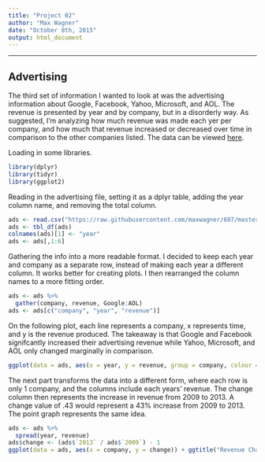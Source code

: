 ```yaml
---
title: "Project 02"
author: "Max Wagner"
date: "October 8th, 2015"
output: html_document
---
```

***

## Advertising

The third set of information I wanted to look at was the advertising information about Google, Facebook, Yahoo, Microsoft, and AOL. The revenue is presented by year and by company, but in a disorderly way. As suggested, I'm analyzing how much revenue was made each yer per company, and how much that revenue increased or decreased over time in comparison to the other companies listed. The data can be viewed [here](http://www.journalism.org/media-indicators/digital-u-s-display-advertising-by-company/).

Loading in some libraries.
```r
library(dplyr)
library(tidyr)
library(ggplot2)
```

Reading in the advertising file, setting it as a dplyr table, adding the year column name, and removing the total column.
```r
ads <- read.csv("https://raw.githubusercontent.com/maxwagner/607/master/project02/ads.csv", header = TRUE)
ads <- tbl_df(ads)
colnames(ads)[1] <- "year"
ads <- ads[,1:6]
```

Gathering the info into a more readable format. I decided to keep each year and company as a separate row, instead of making each year a different column. It works better for creating plots. I then rearranged the column names to a more fitting order.
```r
ads <- ads %>%
  gather(company, revenue, Google:AOL)
ads <- ads[c("company", "year", "revenue")]
```

On the following plot, each line represents a company, x represents time, and y is the revenue produced. The takeaway is that Google and Facebook signifcantly increased their advertising revenue while Yahoo, Microsoft, and AOL only changed marginally in comparison.
```r
ggplot(data = ads, aes(x = year, y = revenue, group = company, colour = company)) + geom_line(size = 1.25) + geom_point(size = 4) + ggtitle("Advertising Spent/Year by Company")
```

The next part transforms the data into a different form, where each row is only 1 company, and the columns include each years' revenue. The change column then represents the increase in revenue from 2009 to 2013. A change value of .43 would represent a 43% increase from 2009 to 2013. The point graph represents the same idea.
```r
ads <- ads %>%
  spread(year, revenue)
ads$change <- (ads$`2013` / ads$`2009`) - 1
ggplot(data = ads, aes(x = company, y = change)) + ggtitle("Revenue Change Over Time") + geom_point(size = 5, color = "blue")
```

